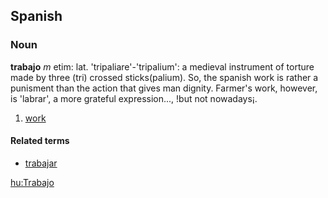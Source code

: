 ==Spanish==
===Noun===
'''trabajo''' ''m''
etim: lat. 'tripaliare'-'tripalium': a medieval instrument of torture made by three (tri) crossed sticks(palium). So, the spanish work is rather a punisment than the action that gives man dignity. Farmer's work, however, is 'labrar', a more grateful expression..., !but not  nowadays¡.
# [[work]]

====Related terms====
*[[trabajar]]

[[hu:Trabajo]]